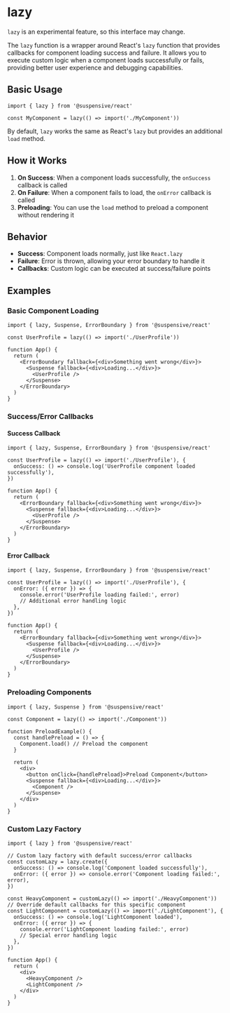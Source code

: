 
# lazy

<Callout type='experimental'>

`lazy` is an experimental feature, so this interface may change.

</Callout>

The `lazy` function is a wrapper around React's `lazy` function that provides callbacks for component loading success and failure. It allows you to execute custom logic when a component loads successfully or fails, providing better user experience and debugging capabilities.

## Basic Usage

```tsx
import { lazy } from '@suspensive/react'

const MyComponent = lazy(() => import('./MyComponent'))
```

By default, `lazy` works the same as React's `lazy` but provides an additional `load` method.

## How it Works

1. **On Success**: When a component loads successfully, the `onSuccess` callback is called
2. **On Failure**: When a component fails to load, the `onError` callback is called
3. **Preloading**: You can use the `load` method to preload a component without rendering it

## Behavior

- **Success**: Component loads normally, just like `React.lazy`
- **Failure**: Error is thrown, allowing your error boundary to handle it
- **Callbacks**: Custom logic can be executed at success/failure points

## Examples

### Basic Component Loading

```tsx
import { lazy, Suspense, ErrorBoundary } from '@suspensive/react'

const UserProfile = lazy(() => import('./UserProfile'))

function App() {
  return (
    <ErrorBoundary fallback={<div>Something went wrong</div>}>
      <Suspense fallback={<div>Loading...</div>}>
        <UserProfile />
      </Suspense>
    </ErrorBoundary>
  )
}
```

### Success/Error Callbacks

#### Success Callback

```tsx
import { lazy, Suspense, ErrorBoundary } from '@suspensive/react'

const UserProfile = lazy(() => import('./UserProfile'), {
  onSuccess: () => console.log('UserProfile component loaded successfully'),
})

function App() {
  return (
    <ErrorBoundary fallback={<div>Something went wrong</div>}>
      <Suspense fallback={<div>Loading...</div>}>
        <UserProfile />
      </Suspense>
    </ErrorBoundary>
  )
}
```

#### Error Callback

```tsx
import { lazy, Suspense, ErrorBoundary } from '@suspensive/react'

const UserProfile = lazy(() => import('./UserProfile'), {
  onError: ({ error }) => {
    console.error('UserProfile loading failed:', error)
    // Additional error handling logic
  },
})

function App() {
  return (
    <ErrorBoundary fallback={<div>Something went wrong</div>}>
      <Suspense fallback={<div>Loading...</div>}>
        <UserProfile />
      </Suspense>
    </ErrorBoundary>
  )
}
```

### Preloading Components

```tsx
import { lazy, Suspense } from '@suspensive/react'

const Component = lazy(() => import('./Component'))

function PreloadExample() {
  const handlePreload = () => {
    Component.load() // Preload the component
  }

  return (
    <div>
      <button onClick={handlePreload}>Preload Component</button>
      <Suspense fallback={<div>Loading...</div>}>
        <Component />
      </Suspense>
    </div>
  )
}
```

### Custom Lazy Factory

```tsx
import { lazy } from '@suspensive/react'

// Custom lazy factory with default success/error callbacks
const customLazy = lazy.create({
  onSuccess: () => console.log('Component loaded successfully'),
  onError: ({ error }) => console.error('Component loading failed:', error),
})

const HeavyComponent = customLazy(() => import('./HeavyComponent'))
// Override default callbacks for this specific component
const LightComponent = customLazy(() => import('./LightComponent'), {
  onSuccess: () => console.log('LightComponent loaded'),
  onError: ({ error }) => {
    console.error('LightComponent loading failed:', error)
    // Special error handling logic
  },
})

function App() {
  return (
    <div>
      <HeavyComponent />
      <LightComponent />
    </div>
  )
}
```
